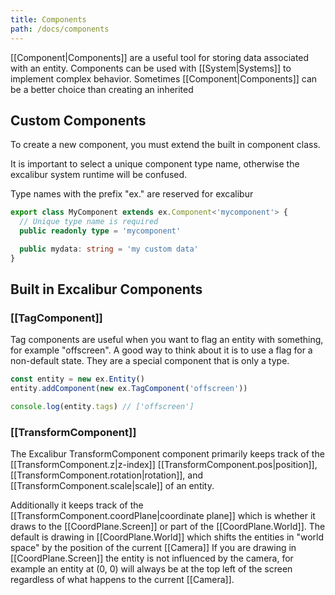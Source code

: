 ```yaml
---
title: Components
path: /docs/components
---
```


[[Component|Components]] are a useful tool for storing data associated with an entity. Components can be used with [[System|Systems]] to implement complex behavior. Sometimes [[Component|Components]] can be a better choice than creating an inherited

## Custom Components

To create a new component, you must extend the built in component class.

<Note variant="warning">

It is important to select a unique component type name, otherwise the excalibur system runtime will be confused.

</Note>

<Note>

Type names with the prefix "ex." are reserved for excalibur

</Note>

```typescript
export class MyComponent extends ex.Component<'mycomponent'> {
  // Unique type name is required
  public readonly type = 'mycomponent'

  public mydata: string = 'my custom data'
}
```

## Built in Excalibur Components

### [[TagComponent]]

Tag components are useful when you want to flag an entity with something, for example "offscreen". A good way to think about it is to use a flag for a non-default state. They are a special component that is only a type.

```ts
const entity = new ex.Entity()
entity.addComponent(new ex.TagComponent('offscreen'))

console.log(entity.tags) // ['offscreen']
```

### [[TransformComponent]]

The Excalibur TransformComponent component primarily keeps track of the [[TransformComponent.z|z-index]] [[TransformComponent.pos|position]], [[TransformComponent.rotation|rotation]], and [[TransformComponent.scale|scale]] of an entity.

Additionally it keeps track of the [[TransformComponent.coordPlane|coordinate plane]] which is whether it draws to the [[CoordPlane.Screen]] or part of the [[CoordPlane.World]].
The default is drawing in [[CoordPlane.World]] which shifts the entities in "world space" by the position of the current [[Camera]]
If you are drawing in [[CoordPlane.Screen]] the entity is not influenced by the camera, for example an entity at (0, 0) will always be at the top left of the screen regardless of what happens to the current [[Camera]].
